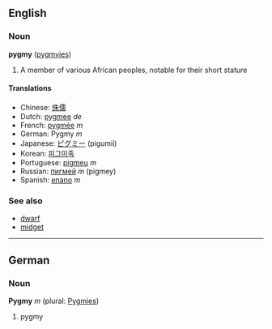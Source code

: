 ==English==
===Noun===
'''pygmy''' ([[pygmyies]])

# A member of various African peoples, notable for their short stature

====Translations====
*Chinese: [[侏儒]]
*Dutch: [[pygmee]] ''de''
*French: [[pygmée]] ''m''
*German: Pygmy ''m''
*Japanese: [[ピグミー]] (pigumii)
*Korean: [[피그미족]]
*Portuguese: [[pigmeu]] ''m''
*Russian: [[пигмей]] ''m'' (pigmey)
*Spanish: [[enano]] ''m''

===See also===
*[[dwarf]]
*[[midget]]

<!-- please don't add an adjective definition unless you are sure about it and can give some examples which show it is not a noun being used as a qualifier -->

----

==German==
===Noun===
'''Pygmy''' ''m'' (plural: [[Pygmies]])

# pygmy

{{stub}}